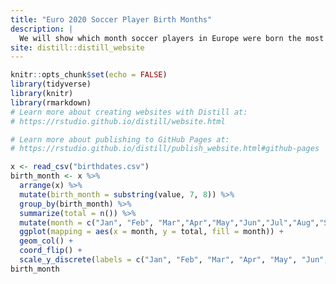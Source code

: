 ```yaml
---
title: "Euro 2020 Soccer Player Birth Months"
description: |
  We will show which month soccer players in Europe were born the most in. 
site: distill::distill_website
---
```


```r
knitr::opts_chunk$set(echo = FALSE)
library(tidyverse)
library(knitr)
library(rmarkdown)
# Learn more about creating websites with Distill at:
# https://rstudio.github.io/distill/website.html

# Learn more about publishing to GitHub Pages at:
# https://rstudio.github.io/distill/publish_website.html#github-pages

```
```r
x <- read_csv("birthdates.csv")
birth_month <- x %>% 
  arrange(x) %>%
  mutate(birth_month = substring(value, 7, 8)) %>%
  group_by(birth_month) %>%
  summarize(total = n()) %>%
  mutate(month = c("Jan", "Feb", "Mar","Apr","May","Jun","Jul","Aug","Sep","Oct","Nov","Dec")) %>%
  ggplot(mapping = aes(x = month, y = total, fill = month)) +
  geom_col() + 
  coord_flip() + 
  scale_y_discrete(labels = c("Jan", "Feb", "Mar", "Apr", "May", "Jun", "Jul", "Aug", "Sep", "Oct", "Nov", "Dec"))
birth_month
```

